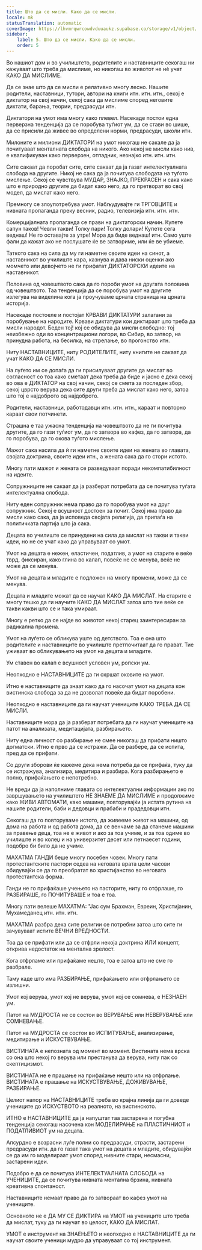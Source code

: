 ```yaml
---
title: Што да се мисли. Како да се мисли.
locale: mk
statusTranslation: automatic
coverImage: https://lhvmrqwrcowdvduuaukz.supabase.co/storage/v1/object/public/strapi-uploads/small_cover-educacion-fundamental.webp-2d51a7828a2b1309555be27f7e2a61a0.webp
sidebar:
    label: 5. Што да се мисли. Како да се мисли.
    order: 5
---
```

Во нашиот дом и во училиштето, родителите и наставниците секогаш ни кажуваат што треба да мислиме, но никогаш во животот не нѐ учат КАКО ДА МИСЛИМЕ.

Да се знае што да се мисли е релативно многу лесно. Нашите родители, наставници, тутори, автори на книги итн. итн. итн., секој е диктатор на свој начин, секој сака да мислиме според неговите диктати, барања, теории, предрасуди итн.

Диктатори на умот има многу како плевел. Насекаде постои една перверзна тенденција да се поробува туѓиот ум, да се стави во шише, да се присили да живее во определени норми, предрасуди, школи итн.

Милоните и милиони ДИКТАТОРИ на умот никогаш не сакале да ја почитуваат менталната слобода на никого. Ако некој не мисли како нив, е квалификуван како перверзен, отпадник, незнајко итн. итн. итн.

Сите сакаат да поробат сите, сите сакаат да ја газат интелектуалната слобода на другите. Никој не сака да ја почитува слободата на туѓото мислење. Секој се чувствува МУДАР, ЗНАЈКО, ПРЕКРАСЕН и сака како што е природно другите да бидат како него, да го претворат во свој модел, да мислат како него.

Премногу се злоупотребува умот. Набљудувајте ги ТРГОВЦИТЕ и нивната пропаганда преку весник, радио, телевизија итн. итн. итн.

Комерцијалната пропаганда се прави на диктаторски начин. Купете сапун таков! Чевли такви! Толку пари! Толку долари! Купете сега веднаш! Не го оставајте за утре! Мора да биде веднаш! итн. Само уште фали да кажат ако не послушате ќе ве затвориме, или ќе ве убиеме.

Таткото сака на сила да му ги наметне своите идеи на синот, а наставникот во училиште кара, казнува и дава ниски оценки ако момчето или девојчето не ги прифатат ДИКТАТОРСКИ идеите на наставникот.

Половина од човештвото сака да го пороби умот на другата половина од човештвото. Таа тенденција да се поробува умот на другите излегува на виделина кога ја проучуваме црната страница на црната историја.

Насекаде постоеле и постојат КРВАВИ ДИКТАТУРИ залагани за поробување на народите. Крвави диктатури кои диктираат што треба да мисли народот. Беден тој! кој се обидува да мисли слободно: тој неизбежно оди во концентрациони логори, во Сибир, во затвор, на принудна работа, на бесилка, на стрелање, во прогонство итн.

Ниту НАСТАВНИЦИТЕ, ниту РОДИТЕЛИТЕ, ниту книгите не сакаат да учат КАКО ДА СЕ МИСЛИ.

На луѓето им се допаѓа да ги присилуваат другите да мислат во согласност со тоа како сметаат дека треба да биде и јасно е дека секој во ова е ДИКТАТОР на свој начин, секој се смета за последен збор, секој цврсто верува дека сите други треба да мислат како него, затоа што тој е најдоброто од најдоброто.

Родители, наставници, работодавци итн. итн. итн., караат и повторно караат свои потчинети.

Страшна е таа ужасна тенденција на човештвото да не ги почитува другите, да го гази туѓиот ум, да го затвора во кафез, да го затвора, да го поробува, да го окова туѓото мислење.

Мажот сака насила да ѝ ги наметне своите идеи на жената во главата, својата доктрина, своите идеи итн., а жената сака да го стори истото.

Многу пати мажот и жената се разведуваат поради некомпатибилност на идеите.

Сопружниците не сакаат да ја разберат потребата да се почитува туѓата интелектуална слобода.

Ниту еден сопружник нема право да го поробува умот на друг сопружник. Секој е всушност достоен за почит. Секој има право да мисли како сака, да ја исповеда својата религија, да припаѓа на политичката партија што ја сака.

Децата во училиште се принудени на сила да мислат на такви и такви идеи, но не се учат како да управуваат со умот.

Умот на децата е нежен, еластичен, податлив, а умот на старите е веќе тврд, фиксиран, како глина во калап, повеќе не се менува, веќе не може да се менува.

Умот на децата и младите е подложен на многу промени, може да се менува.

Децата и младите можат да се научат КАКО ДА МИСЛАТ. На старите е многу тешко да ги научите КАКО ДА МИСЛАТ затоа што тие веќе се такви какви што се и така умираат.

Многу е ретко да се најде во животот некој старец заинтересиран за радикална промена.

Умот на луѓето се обликува уште од детството. Тоа е она што родителите и наставниците во училиште претпочитаат да го прават. Тие уживаат во обликувањето на умот на децата и младите.

Ум ставен во калап е всушност условeн ум, ропски ум.

Неопходно е НАСТАВНИЦИТЕ да ги скршат оковите на умот.

Итно е наставниците да знаат како да го насочат умот на децата кон вистинска слобода за да не дозволат повеќе да бидат поробени.

Неопходно е наставниците да ги научат учениците КАКО ТРЕБА ДА СЕ МИСЛИ.

Наставниците мора да ја разберат потребата да ги научат учениците на патот на анализата, медитацијата, разбирањето.

Ниту една личност со разбирање не смее никогаш да прифати ништо догматски. Итно е прво да се истражи. Да се разбере, да се испита, пред да се прифати.

Со други зборови ќе кажеме дека нема потреба да се прифаќа, туку да се истражува, анализира, медитира и разбира. Кога разбирањето е полно, прифаќањето е непотребно.

Не вреди да ја наполниме главата со интелектуални информации ако по завршувањето на училиштето НЕ ЗНАЕМЕ ДА МИСЛИМЕ и продолжиме како ЖИВИ АВТОМАТИ, како машини, повторувајќи ја истата рутина на нашите родители, баби и дедовци и прабаби и прадедовци итн.

Секогаш да го повторуваме истото, да живееме живот на машини, од дома на работа и од работа дома, да се венчаме за да станеме машини за правење деца, тоа не е живот и ако за тоа учиме, и за тоа одиме во училиште и во колеџ и на универзитет десет или петнаесет години, подобро би било да не учиме.

МАХАТМА ГАНДИ беше многу посебен човек. Многу пати протестантските пастори седеа на неговата врата цели часови обидувајќи се да го преобратат во христијанство во неговата протестантска форма.

Ганди не го прифаќаше учењето на пасторите, ниту го отфрлаше, го РАЗБИРАШЕ, го ПОЧИТУВАШЕ и тоа е тоа.

Многу пати велеше МАХАТМА: "Јас сум Брахман, Евреин, Христијанин, Мухамеданец итн. итн. итн.

МАХАТМА разбра дека сите религии се потребни затоа што сите ги зачувуваат истите ВЕЧНИ ВРЕДНОСТИ.

Тоа да се прифати или да се отфрли некоја доктрина ИЛИ концепт, открива недостаток на ментална зрелост.

Кога отфрламе или прифаќаме нешто, тоа е затоа што не сме го разбрале.

Таму каде што има РАЗБИРАЊЕ, прифаќањето или отфрлањето се излишни.

Умот кој верува, умот кој не верува, умот кој се сомнева, е НЕЗНАЕН ум.

Патот на МУДРОСТА не се состои во ВЕРУВАЊЕ или НЕВЕРУВАЊЕ или СОМНЕВАЊЕ.

Патот на МУДРОСТА се состои во ИСПИТУВАЊЕ, анализирање, медитирање и ИСКУСТВУВАЊЕ.

ВИСТИНАТА е непозната од момент во момент. Вистината нема врска со она што некој го верува или престанува да верува, ниту пак со скептицизмот.

ВИСТИНАТА не е прашање на прифаќање нешто или на отфрлање. ВИСТИНАТА е прашање на ИСКУСТВУВАЊЕ, ДОЖИВУВАЊЕ, РАЗБИРАЊЕ.

Целиот напор на НАСТАВНИЦИТЕ треба во крајна линија да ги доведе учениците до ИСКУСТВОТО на реалното, на вистинското.

ИТНО е НАСТАВНИЦИТЕ да ја напуштат таа застарена и погубна тенденција секогаш насочена кон МОДЕЛИРАЊЕ на ПЛАСТИЧНИОТ и ПОДАТЛИВИОТ ум на децата.

Апсурдно е возрасни луѓе полни со предрасуди, страсти, застарени предрасуди итн. да го газат така умот на децата и младите, обидувајќи се да им го моделираат умот според нивните стари, несмасни, застарени идеи.

Подобро е да се почитува ИНТЕЛЕКТУАЛНАТА СЛОБОДА на УЧЕНИЦИТЕ, да се почитува нивната ментална брзина, нивната креативна спонтаност.

Наставниците немаат право да го затвораат во кафез умот на учениците.

Основното не е ДА МУ СЕ ДИКТИРА на УМОТ на учениците што треба да мислат, туку да ги научат во целост, КАКО ДА МИСЛАТ.

УМОТ е инструмент на ЗНАЕЊЕТО и неопходно е НАСТАВНИЦИТЕ да ги научат своите ученици мудро да управуваат со тој инструмент.

